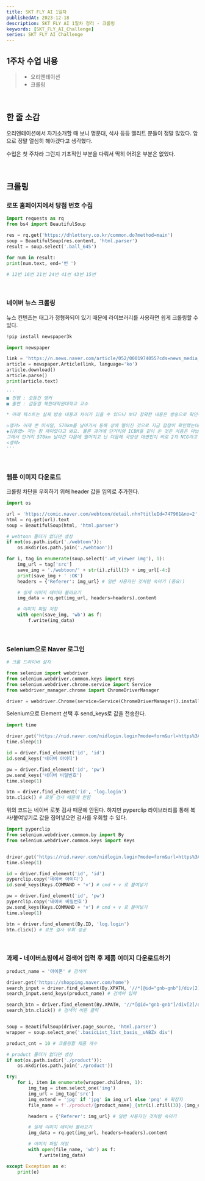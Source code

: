 ```yaml
---
title: SKT FLY AI 1일차
publishedAt: 2023-12-18
description: SKT FLY AI 1일차 정리 - 크롤링
keywords: [SKT_FLY_AI_Challenge]
series: SKT FLY AI Challenge
---
```


## 1주차 수업 내용

> - 오리엔테이션
> - 크롤링

<br />

## 한 줄 소감

오리엔테이션에서 자기소개할 때 보니 명문대, 석사 등등 엘리트 분들이 정말 많았다.
앞으로 정말 열심히 해야겠다고 생각했다.

수업은 첫 주차라 그런지 기초적인 부분을 다뤄서 딱히 어려운 부분은 없었다.

<br />

## 크롤링

### 로또 홈페이지에서 당첨 번호 수집

```python
import requests as rq
from bs4 import BeautifulSoup

res = rq.get('https://dhlottery.co.kr/common.do?method=main')
soup = BeautifulSoup(res.content, 'html.parser')
result = soup.select('.ball_645')

for num in result:
print(num.text, end='번 ')

# 12번 16번 21번 24번 41번 43번 15번
```

<br />

### 네이버 뉴스 크롤링

뉴스 컨텐츠는 태그가 정형화되어 있기 때문에 라이브러리를 사용하면 쉽게 크롤링할 수 있다.

```python
!pip install newspaper3k
```

```python
import newspaper

link = 'https://n.news.naver.com/article/052/0001974055?cds=news_media_pc'
article = newspaper.Article(link, language='ko')
article.download()
article.parse()
print(article.text)

'''
■ 진행 : 오동건 앵커
■ 출연 : 김동엽 북한대학원대학교 교수

* 아래 텍스트는 실제 방송 내용과 차이가 있을 수 있으니 보다 정확한 내용은 방송으로 확인하시기 바랍니다. 인용 시 [YTN 뉴스라이브] 명시해주시기 바랍니다.

◇앵커> 어제 쏜 미사일, 570km를 날아가서 동해 상에 떨어진 것으로 지금 합참이 확인했는데 그러면 연결해서 어제 쏜 미사일도 SRBM 정도로 추정되고 있는데 연결해서 보면 어떤 메시지가 있다고 보십니까?
◆김동엽> 저는 참 재미있다고 봐요. 물론 과거에 단거리와 ICBM을 같이 쏜 것은 처음은 아닙니다. 몇 차례가 있었지만 이번 같은 경우에는 조금 의미가 있지 않을까라고 생각이 됩니다. 어젯밤 단거리 발사 직후에 북한이 국방성 대변인 담화를 발표했습니다.
그래서 단거리 570km 날아간 다음에 떨어지고 난 다음에 국방성 대변인이 바로 2차 NCG라고 한미 핵협상그룹 회의를 비난하면서 올 한해 동안 미 전략폭격기라든가 또 핵잠수함 미주리호가 부산에 입항한 이런 미 전략자산들이 한반도에 활동한 것을 대단히 비난을 했었거든요.
<생략>
'''
```

<br />

### 웹툰 이미지 다운로드

크롤링 차단을 우회하기 위해 header 값을 임의로 추가한다.

```python
import os

url = 'https://comic.naver.com/webtoon/detail.nhn?titleId=747961&no=2'
html = rq.get(url).text
soup = BeautifulSoup(html, 'html.parser')

# webtoon 폴더가 없다면 생성
if not(os.path.isdir('./webtoon')):
    os.mkdir(os.path.join('./webtoon'))

for i, tag in enumerate(soup.select('.wt_viewer img'), 1):
    img_url = tag['src']
    save_img = './webtoon/' + str(i).zfill(3) + img_url[-4:]
    print(save_img + ' :OK')
    headers = {'Referer': img_url} # 일반 사용자인 것처럼 속이기 (중요!)

    # 실제 이미지 데이터 불러오기
    img_data = rq.get(img_url, headers=headers).content

    # 이미지 파일 저장
    with open(save_img, 'wb') as f:
        f.write(img_data)
```

<br />

### Selenium으로 Naver 로그인

```python
# 크롬 드라이버 설치

from selenium import webdriver
from selenium.webdriver.common.keys import Keys
from selenium.webdriver.chrome.service import Service
from webdriver_manager.chrome import ChromeDriverManager

driver = webdriver.Chrome(service=Service(ChromeDriverManager().install()))
```

Selenium으로 Element 선택 후 send_keys로 값을 전송한다.

```python
import time

driver.get('https://nid.naver.com/nidlogin.login?mode=form&url=https%3A%2F%2Fwww.naver.com')
time.sleep(1)

id = driver.find_element('id', 'id')
id.send_keys('네이버 아이디')

pw = driver.find_element('id', 'pw')
pw.send_keys('네이버 비밀번호')
time.sleep(1)

btn = driver.find_element('id', 'log.login')
btn.click() # 로봇 검사 때문에 안됨
```

위의 코드는 네이버 로봇 검사 때문에 안된다.
하지만 pyperclip 라이브러리를 통해 복사/붙여넣기로 값을 집어넣으면 검사를 우회할 수 있다.

```python
import pyperclip
from selenium.webdriver.common.by import By
from selenium.webdriver.common.keys import Keys


driver.get('https://nid.naver.com/nidlogin.login?mode=form&url=https%3A%2F%2Fwww.naver.com')
time.sleep(1)

id = driver.find_element('id', 'id')
pyperclip.copy('네이버 아이디')
id.send_keys(Keys.COMMAND + 'v') # cmd + v 로 붙여넣기

pw = driver.find_element('id', 'pw')
pyperclip.copy('네이버 비밀번호')
pw.send_keys(Keys.COMMAND + 'v') # cmd + v 로 붙여넣기
time.sleep(1)

btn = driver.find_element(By.ID, 'log.login')
btn.click() # 로봇 검사 우회 성공
```

<br />

### 과제 - 네이버쇼핑에서 검색어 입력 후 제품 이미지 다운로드하기

```python
product_name = '아이폰' # 검색어

driver.get('https://shopping.naver.com/home')
search_input = driver.find_element(By.XPATH, '//*[@id="gnb-gnb"]/div[2]/div/div[2]/div/div[2]/form/div[1]/div/input')
search_input.send_keys(product_name) # 검색어 입력

search_btn = driver.find_element(By.XPATH, '//*[@id="gnb-gnb"]/div[2]/div/div[2]/div/div[2]/form/div[1]/div/button[2]')
search_btn.click() # 검색어 버튼 클릭


soup = BeautifulSoup(driver.page_source, 'html.parser')
wrapper = soup.select_one('.basicList_list_basis__uNBZx div')

product_cnt = 10 # 크롤링할 제품 개수

# product 폴더가 없다면 생성
if not(os.path.isdir('./product')):
    os.mkdir(os.path.join('./product'))

try:
    for i, item in enumerate(wrapper.children, 1):
        img_tag = item.select_one('img')
        img_url = img_tag['src']
        img_extend = 'jpg' if 'jpg' in img_url else 'png' # 확장자
        file_name = f'./product/{product_name}_{str(i).zfill(3)}.{img_extend}' # 저장할 파일명

        headers = {'Referer': img_url} # 일반 사용자인 것처럼 속이기

        # 실제 이미지 데이터 불러오기
        img_data = rq.get(img_url, headers=headers).content

        # 이미지 파일 저장
        with open(file_name, 'wb') as f:
            f.write(img_data)

except Exception as e:
    print(e)
```
